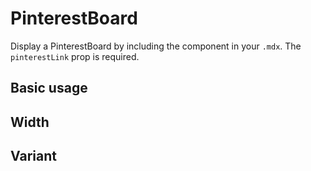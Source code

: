 

<Meta title="Components/Pinterest/PinterestBoard" component={PinterestBoard} />

# PinterestBoard

Display a PinterestBoard by including the component in your `.mdx`. The `pinterestLink` prop is required.

<Props of={PinterestBoard} />

## Basic usage

<Preview>
  <PinterestBoard pinterestLink="fromspacewithlove/astronauts/" />
</Preview>

## Width

<Preview>
  <PinterestBoard pinterestLink="fromspacewithlove/astronauts/" width={900} />
</Preview>

## Variant

<Preview>
  <PinterestBoard pinterestLink="fromspacewithlove" variant="user" />
</Preview>
